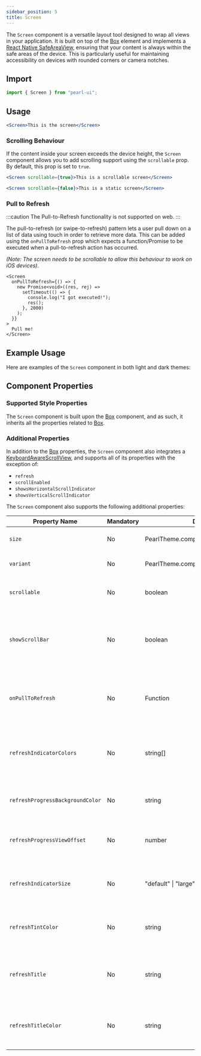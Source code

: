 ```yaml
---
sidebar_position: 5
title: Screen
---
```



<div style={{ display: "flex" }}>
  <SourceButton
    label="Source"
    href="https://github.com/agrawal-rohit/pearl-ui/blob/main/src/components/atoms/screen/screen.tsx"
    style={{ marginRight: "10px" }}
  />
  <SourceButton
    label="Theme Source"
    href="https://github.com/agrawal-rohit/pearl-ui/blob/main/src/components/atoms/screen/screen.config.ts"
  />
</div>

The `Screen` component is a versatile layout tool designed to wrap all views in your application. It is built on top of the [Box](./box) element and implements a [React Native SafeAreaView](https://reactnative.dev/docs/safeareaview), ensuring that your content is always within the safe areas of the device. This is particularly useful for maintaining accessibility on devices with rounded corners or camera notches.

## Import

```jsx
import { Screen } from "pearl-ui";
```

## Usage

```jsx
<Screen>This is the screen</Screen>
```

### Scrolling Behaviour

If the content inside your screen exceeds the device height, the `Screen` component allows you to add scrolling support using the `scrollable` prop. By default, this prop is set to `true`.

```jsx
<Screen scrollable={true}>This is a scrollable screen</Screen>

<Screen scrollable={false}>This is a static screen</Screen>
```

### Pull to Refresh

:::caution
The Pull-to-Refresh functionality is not supported on web.
:::

The pull-to-refresh (or swipe-to-refresh) pattern lets a user pull down on a list of data using touch in order to retrieve more data. This can be added using the `onPullToRefresh` prop which expects a function/Promise to be executed when a pull-to-refresh action has occurred.

_(Note: The screen needs to be scrollable to allow this behaviour to work on iOS devices)_.

```tsx
<Screen
  onPullToRefresh={() => {
    new Promise<void>((res, rej) =>
      setTimeout(() => {
        console.log("I got executed!");
        res();
      }, 2000)
    );
  }}
>
  Pull me!
</Screen>
```

## Example Usage

Here are examples of the `Screen` component in both light and dark themes:


<Snack snackId="@agrawal-rohit/screen-light" />

## Component Properties

### Supported Style Properties

The `Screen` component is built upon the [Box](./Box) component, and as such, it inherits all the properties related to [Box](./Box).

### Additional Properties

In addition to the [Box](./Box) properties, the `Screen` component also integrates a [KeyboardAwareScrollView](https://github.com/APSL/react-native-keyboard-aware-scroll-view), and supports all of its properties with the exception of:

- `refresh`
- `scrollEnabled`
- `showsHorizontalScrollIndicator`
- `showsVerticalScrollIndicator`

The `Screen` component also supports the following additional properties:

| Property Name                    | Mandatory | Data Type                                       | Default     | Description                                                                    |
| -------------------------------- | --------- | ----------------------------------------------- | ----------- | ------------------------------------------------------------------------------ |
| `size`                           | No        | <t>PearlTheme.components.Screen["sizes"]</t>    |             | Defines the size of the screen.                                                |
| `variant`                        | No        | <t>PearlTheme.components.Screen["variants"]</t> |             | Defines the variant of the screen.                                             |
| `scrollable`                     | No        | <t>boolean</t>                                  | `true`      | Determines if the screen is scrollable.                                        |
| `showScrollBar`                  | No        | <t>boolean</t>                                  | `false`     | Determines if the vertical scrollbar is visible when the Screen is scrollable. |
| `onPullToRefresh`                | No        | <t>Function</t>                                 |             | Function to execute when a pull-to-refresh action is performed.                |
| `refreshIndicatorColors`         | No        | <t>string[]</t>                                 |             | Defines the colors used to draw the refresh indicator (Android only).          |
| `refreshProgressBackgroundColor` | No        | <t>string</t>                                   |             | Defines the background color of the refresh indicator.                         |
| `refreshProgressViewOffset`      | No        | <t>number</t>                                   | `0`         | Sets the top offset for the progress view.                                     |
| `refreshIndicatorSize`           | No        | <t>"default" \| "large"</t>                     | `"default"` | Sets the size of the refresh indicator (Android only).                         |
| `refreshTintColor`               | No        | <t>string</t>                                   | `"default"` | Sets the color of the refresh indicator (iOS only).                            |
| `refreshTitle`                   | No        | <t>string</t>                                   | `"default"` | Sets the title displayed under the refresh indicator (iOS only).               |
| `refreshTitleColor`              | No        | <t>string</t>                                   | `"default"` | Sets the color of the refresh indicator title (iOS only).                      |
